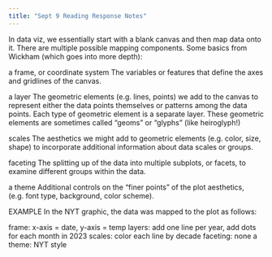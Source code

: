 ```yaml
---
title: "Sept 9 Reading Response Notes"
---
```


In data viz, we essentially start with a blank canvas and then map data onto it. There are multiple possible mapping components. Some basics from Wickham (which goes into more depth):

a frame, or coordinate system
The variables or features that define the axes and gridlines of the canvas.

a layer
The geometric elements (e.g. lines, points) we add to the canvas to represent either the data points themselves or patterns among the data points. Each type of geometric element is a separate layer. These geometric elements are sometimes called “geoms” or “glyphs” (like heiroglyph!)

scales
The aesthetics we might add to geometric elements (e.g. color, size, shape) to incorporate additional information about data scales or groups.

faceting
The splitting up of the data into multiple subplots, or facets, to examine different groups within the data.

a theme
Additional controls on the “finer points” of the plot aesthetics, (e.g. font type, background, color scheme).

EXAMPLE
In the NYT graphic, the data was mapped to the plot as follows:

frame: x-axis = date, y-axis = temp
layers: add one line per year, add dots for each month in 2023
scales: color each line by decade
faceting: none
a theme: NYT style
